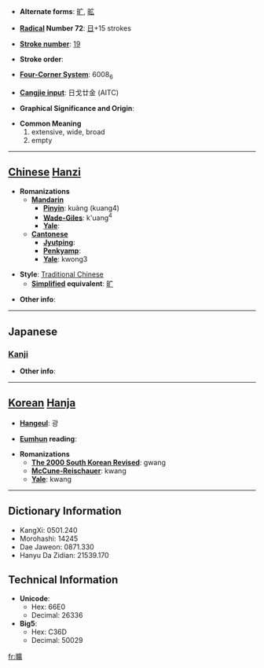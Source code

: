 * '''Alternate forms''': [[旷]], [[昿]]

* '''[[Wiktionary:Chinese radical index| Radical]] Number 72''': [[Wiktionary:Chinese radical index 日|日]]+15 strokes

* '''[[Wiktionary:Chinese total strokes index|Stroke number]]''': [[Wiktionary:Chinese total strokes index 19|19]]

* '''Stroke order''': 

* '''[[Wiktionary:Chinese four corner index|Four-Corner System]]''': 6008<sub>6</sub>

* '''[[Wiktionary:Chinese Cangjie index|Cangjie input]]''': 日戈廿金 (AITC)

* '''Graphical Significance and Origin''': 

* '''Common Meaning'''
*#extensive, wide, broad
*# empty


----

== [[Chinese]] [[Hanzi]] ==

* '''Romanizations'''
** '''[[Mandarin]]'''
*** '''[[Pinyin]]''': kuàng (kuang4)
*** '''[[Wade-Giles]]''': k'uang<sup>4</sup>
*** '''[[Yale]]''': 
** '''[[Cantonese]]'''
*** '''[[Jyutping]]''':
*** '''[[Penkyamp]]''': 
*** '''[[Yale]]''': kwong3

* '''Style''': [[Traditional Chinese]] 
** '''[[Simplified Chinese|Simplified]] equivalent''': [[旷]]

* '''Other info''': 

----

==Japanese==
===[[Kanji]]===
{{kanji|on readings=[[こう]] (kō)
|kun readings=[[あきらか]] (akiraka), [[むなしい]] (munashii)
}}

* '''Other info''':  

----

== [[Korean]] [[Hanja]] ==

* '''[[Hangeul]]''': 광

* '''[[Eumhun]] reading''': 

* '''Romanizations'''
** '''[[The 2000 South Korean Revised Romanization|The 2000 South Korean Revised]]''': gwang
** '''[[McCune-Reischauer]]''': kwang
** '''[[Yale]]''': kwang

----

== Dictionary Information ==

* KangXi: 0501.240
* Morohashi: 14245
* Dae Jaweon: 0871.330
* Hanyu Da Zidian: 21539.170

== Technical Information ==

* '''Unicode''':
** Hex: 66E0
** Decimal: 26336
* '''Big5''':
** Hex: C36D
** Decimal: 50029

[[fr:曠]]